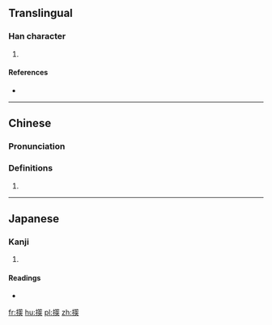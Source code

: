 ==Translingual==

===Han character===
{{Han char|rn=64|rad=手|as=13|sn=16|four=|canj=手竹大人 (QHKO)|ids=⿰[[扌]][[筴]]}}

# {{defn|Han|sort=手13}}

====References====
* {{Han ref|kx=0458.120|dkj=12803|dj=0807.030|hdz=31970.070|uh=64CC|ud=25804}}

----

==Chinese==
{{zh-forms}}

===Pronunciation===
{{zh-pron
|m=擌
|c=
|h=pfs=
|md=
|mn=
|w=
|mc=y
|oc=y
|cat=n
}}

===Definitions===
{{zh-hanzi}}

# {{rfdef|lang=zh}}

----

==Japanese==

===Kanji===
{{ja-kanji|grade=|rs=手13}}

# {{defn|lang=ja|sort=手13}}

====Readings====
* {{ja-readings|on=[[さく]] (saku), [[ちゃく]] (chaku)|kun=[[もちざお]] (mochizao)}}

[[fr:擌]]
[[hu:擌]]
[[pl:擌]]
[[zh:擌]]
